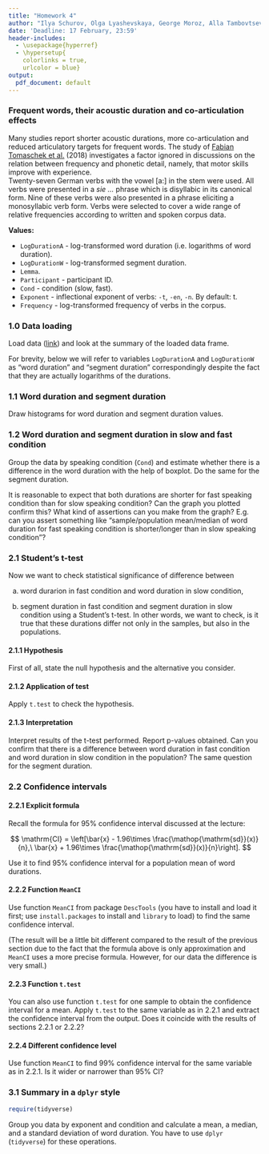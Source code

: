 ```yaml
---
title: "Homework 4"
author: "Ilya Schurov, Olga Lyashevskaya, George Moroz, Alla Tambovtseva"
date: 'Deadline: 17 February, 23:59'
header-includes:
  - \usepackage{hyperref}
  - \hypersetup{
    colorlinks = true,
    urlcolor = blue}
output:
  pdf_document: default
---
```


### Frequent words, their acoustic duration and co-articulation effects

Many studies report shorter acoustic durations, more co-articulation and reduced articulatory targets for frequent words. The study of [Fabian Tomaschek et al.](https://www.semanticscholar.org/paper/Practice-makes-perfect-%3A-The-consequences-of-for-Tomaschek-Tucker/1e0dbc3787a6da84ffd4c3cae62f1340e4267694) (2018) investigates a factor ignored in discussions on the relation between frequency and phonetic detail, namely, that motor skills improve with experience.  
Twenty-seven German verbs with the vowel [a:] in the stem were used. All verbs were presented in a _sie ..._ phrase which is disyllabic in its canonical form. Nine of these verbs were also presented in a phrase eliciting a monosyllabic verb form. Verbs were selected to cover a wide range of relative frequencies according to written and spoken corpus data.  

**Values:**

* `LogDurationA` - log-transformed word duration (i.e. logarithms of word duration).
* `LogDurationW` - log-transformed segment duration.
* `Lemma`.
* `Participant` - participant ID.
* `Cond` - condition (slow, fast). 
* `Exponent` - inflectional exponent of verbs: `-t`, `-en`, `-n`. By default: t. 
* `Frequency` - log-transformed frequency of verbs in the corpus.

### 1.0 Data loading

Load data ([link](http://math-info.hse.ru/f/2018-19/ling-data/dur_word_frequency.csv)) and look at the summary of the loaded data frame.

For brevity, below we will refer to variables `LogDurationA` and `LogDurationW` as "word duration" and "segment duration" correspondingly despite the fact that they are actually logarithms of the durations.

### 1.1 Word duration and segment duration

Draw histograms for word duration and segment duration values.

### 1.2 Word duration and segment duration in slow and fast condition

Group the data by speaking condition (`Cond`) and estimate whether there is a difference in the word duration with the help of boxplot. Do the same for the segment duration.

It is reasonable to expect that both durations are shorter for fast speaking condition than for slow speaking condition? Can the graph you plotted confirm this? What kind of assertions can you make from the graph? E.g. can you assert something like "sample/population mean/median of word duration for fast speaking condition is shorter/longer than in slow speaking condition"?

### 2.1 Student's t-test

Now we want to check statistical significance of difference between 

(a) word durarion in fast condition and word duration in slow condition,

(b) segment duration in fast condition and segment duration in slow condition using a Student's t-test. In other words, we want to check, is it true that these durations differ not only in the samples, but also in the populations.

#### 2.1.1 Hypothesis

First of all, state the null hypothesis and the alternative you consider.

#### 2.1.2 Application of test

Apply `t.test` to check the hypothesis.

#### 2.1.3 Interpretation

Interpret results of the t-test performed. Report p-values obtained. Can you confirm that there is a difference between word duration in fast condition and word duration in slow condition in the population? The same question for the segment duration.

### 2.2 Confidence intervals
#### 2.2.1 Explicit formula

Recall the formula for 95% confidence interval discussed at the lecture:

$$
\mathrm{CI} = \left[\bar{x} - 1.96\times \frac{\mathop{\mathrm{sd}}(x)}{n},\ \bar{x} + 1.96\times \frac{\mathop{\mathrm{sd}}(x)}{n}\right].
$$

Use it to find 95% confidence interval for a population mean of word durations.


#### 2.2.2 Function `MeanCI`

Use function `MeanCI` from package `DescTools` (you have to install and load it first; use `install.packages` to install and `library` to load) to find the same confidence interval.

(The result will be a little bit different compared to the result of the previous section due to the fact that the formula above is only approximation and `MeanCI` uses a more precise formula. However, for our data the difference is very small.)

#### 2.2.3 Function `t.test`

You can also use function `t.test` for one sample to obtain the confidence interval for a mean. Apply `t.test` to the same variable as in 2.2.1 and extract the confidence interval from the output. Does it coincide with the results of sections 2.2.1 or 2.2.2?

#### 2.2.4 Different confidence level

Use function `MeanCI` to find 99% confidence interval for the same variable as in 2.2.1. Is it wider or narrower than 95% CI?

### 3.1 Summary in a `dplyr` style

```r
require(tidyverse)
```

Group you data by exponent and condition and calculate a mean, a median, and a standard deviation of word duration. You have to use `dplyr` (`tidyverse`) for these operations.

